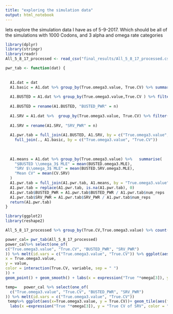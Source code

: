 ```yaml
---
title: "exploring the simulation data"
output: html_notebook
---
```


lets explore the simulation data I have as of 5-9-2017. Which should be all of the simulations with 1000 Codons, and 3 alpha and omega rate categories

```r
library(dplyr)
library(stringr)
library(readr)
All_5_8_17_processed <- read_csv("final_results/All_5_8_17_processed.csv")
```


```r
pwr_tab <- function(dat) {
  
  
  A1.dat = dat
  A1.basic = A1.dat %>% group_by(True.omega3.value, True.CV) %>% summarise(num_reps = n())
  
  A1.BUSTED = A1.dat %>% group_by(True.omega3.value,True.CV ) %>% filter(BUSTED.P <
                                                                               0.05) %>% tally()
  A1.BUSTED = rename(A1.BUSTED, "BUSTED_PWR" = n)
  
  A1.SRV = A1.dat %>%  group_by(True.omega3.value, True.CV) %>% filter(BUSTED.SRV.P <
                                                                              0.05) %>%  tally()
  A1.SRV = rename(A1.SRV, "SRV_PWR" = n)
  
  A1.pwr.tab = full_join(A1.BUSTED, A1.SRV, by = c("True.omega3.value", "True.CV")) %>% 
    full_join(., A1.basic, by = c("True.omega3.value", "True.CV"))
  
  
  
  A1.means = A1.dat %>% group_by(True.omega3.value) %>%   summarise(
    "$BUSTED \\omega_3$ MLE" = mean(BUSTED.omega3.MLE),
    "SRV $\\omega_3$ MLE" = mean(BUSTED.SRV.omega3.MLE),
    "Mean CV" = mean(CV.SRV)
  )
  A1.pwr.tab = full_join(A1.pwr.tab, A1.means, by = "True.omega3.value")
  A1.pwr.tab = replace(A1.pwr.tab, is.na(A1.pwr.tab), 0)
  A1.pwr.tab$BUSTED_PWR = A1.pwr.tab$BUSTED_PWR / A1.pwr.tab$num_reps
  A1.pwr.tab$SRV_PWR = A1.pwr.tab$SRV_PWR / A1.pwr.tab$num_reps
  return(A1.pwr.tab)
}
```

```r
library(ggplot2)
library(reshape2)

All_5_8_17_processed %>% group_by(True.CV,True.omega3.value) %>% count()

power_cal= pwr_tab(All_5_8_17_processed)
power_cal%>% select(one_of(
c("True.omega3.value", "True.CV", "BUSTED_PWR", "SRV_PWR")
)) %>% melt(id.vars = c("True.omega3.value", "True.CV")) %>% ggplot(aes(
x = True.omega3.value,
y = value,
color = interaction(True.CV, variable, sep = " ")
)) +
geom_point() + geom_smooth() + labs(x = expression("True "*omega[3]), y = "Power", color = "CV and Analysis") 

temp=   power_cal %>% select(one_of(
  c("True.omega3.value", "True.CV", "BUSTED_PWR", "SRV_PWR")
)) %>% melt(id.vars = c("True.omega3.value", "True.CV"))
 temp%>% ggplot(aes(x=True.omega3.value, y = True.CV))+ geom_tile(aes(fill = value))+ facet_grid(~variable)+
  labs(x =expression("True "*omega[3]), y = "True CV of SRV", color = "Power")

```

